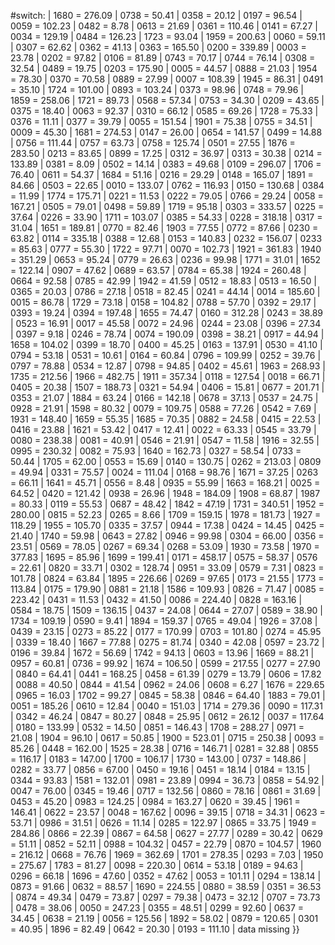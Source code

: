 <includeonly>{{{{{|safesubst:}}}#switch:
<!-- Switch code on separate line, use code if number input sent to CBS code template if not and use returned number -->
{{Ifnumber |{{{1}}} |{{{1}}}|{{CBS-code Dutch municipality|{{{1}}}}}}} 
|	1680	=	276.09	<!--	Aa en Hunze	-->
|	0738	=	50.41	<!--	Aalburg	-->
|	0358	=	20.12	<!--	Aalsmeer	-->
|	0197	=	96.54	<!--	Aalten	-->
|	0059	=	102.23	<!--	Achtkarspelen	-->
|	0482	=	8.78	<!--	Alblasserdam	-->
|	0613	=	21.69	<!--	Albrandswaard	-->
|	0361	=	110.46	<!--	Alkmaar	-->
|	0141	=	67.27	<!--	Almelo	-->
|	0034	=	129.19	<!--	Almere	-->
|	0484	=	126.23	<!--	Alphen aan den Rijn	-->
|	1723	=	93.04	<!--	Alphen-Chaam	-->
|	1959	=	200.63	<!--	Altena	-->
|	0060	=	59.11	<!--	Ameland	-->
|	0307	=	62.62	<!--	Amersfoort	-->
|	0362	=	41.13	<!--	Amstelveen	-->
|	0363	=	165.50	<!--	Amsterdam	-->
|	0200	=	339.89	<!--	Apeldoorn	-->
|	0003	=	23.78	<!--	Appingedam	-->
|	0202	=	97.82	<!--	Arnhem	-->
|	0106	=	81.89	<!--	Assen	-->
|	0743	=	70.17	<!--	Asten	-->
|	0744	=	76.14	<!--	Baarle-Nassau	-->
|	0308	=	32.54	<!--	Baarn	-->
|	0489	=	19.75	<!--	Barendrecht	-->
|	0203	=	175.90	<!--	Barneveld	-->
|	0005	=	44.57	<!--	Bedum	-->
|	0888	=	21.03	<!--	Beek	-->
|	1954	=	78.30	<!--	Beekadaelen	-->
|	0370	=	70.58	<!--	Beemster	-->
|	0889	=	27.99	<!--	Beesel	-->
|	0007	=	108.39	<!--	Bellingwedde	-->
|	1945	=	86.31	<!--	Berg en Dal     -->
|	0491	=	35.10	<!--	Bergambacht	-->
|	1724	=	101.00	<!--	Bergeijk	-->
|	0893	=	103.24	<!--	Bergen (L.)	-->
|	0373	=	98.96	<!--	Bergen (NH.)	-->
|	0748	=	79.96	<!--	Bergen op Zoom	-->
|	1859	=	258.06	<!--	Berkelland	-->
|	1721	=	89.73	<!--	Bernheze	-->
|	0568	=	57.34	<!--	Bernisse	-->
|	0753	=	34.30	<!--	Best	-->
|	0209	=	43.65	<!--	Beuningen	-->
|	0375	=	18.40	<!--	Beverwijk	-->
|	0063	=	92.37	<!--	het Bildt	-->
|	0310	=	66.12	<!--	De Bilt	-->
|	0585	=	69.26	<!--	Binnenmaas	-->
|	1728	=	75.33	<!--	Bladel	-->
|	0376	=	11.11	<!--	Blaricum	-->
|	0377	=	39.79	<!--	Bloemendaal	-->
|	0055	=	151.54	<!--	Boarnsterhim	-->
|	1901	=	75.38	<!--	Bodegraven-Reeuwijk	-->
|	0755	=	34.51	<!--	Boekel	-->
|	0009	=	45.30	<!--	Ten Boer	-->
|	1681	=	274.53	<!--	Borger-Odoorn	-->
|	0147	=	26.00	<!--	Borne	-->
|	0654	=	141.57	<!--	Borsele	-->
|	0499	=	14.88	<!--	Boskoop	-->
|	0756	=	111.44	<!--	Boxmeer	-->
|	0757	=	63.73	<!--	Boxtel	-->
|	0758	=	125.74	<!--	Breda	-->
|	0501	=	27.55	<!--	Brielle	-->
|	1876	=	283.50	<!--	Bronckhorst	-->
|	0213	=	83.65	<!--	Brummen	-->
|	0899	=	17.25	<!--	Brunssum	-->
|	0312	=	36.97	<!--	Bunnik	-->
|	0313	=	30.38	<!--	Bunschoten	-->
|	0214	=	133.89	<!--	Buren	-->
|	0381	=	8.09	<!--	Bussum	-->
|	0502	=	14.14	<!--	Capelle aan den IJssel	-->
|	0383	=	49.68	<!--	Castricum	-->
|	0109	=	296.07	<!--	Coevorden	-->
|	1706	=	76.40	<!--	Cranendonck	-->
|	0611	=	54.37	<!--	Cromstrijen	-->
|	1684	=	51.16	<!--	Cuijk	-->
|	0216	=	29.29	<!--	Culemborg	-->
|	0148	=	165.07	<!--	Dalfsen	-->
|	1891	=	84.66	<!--	Dantumadiel	-->
|	0503	=	22.65	<!--	Delft	-->
|	0010	=	133.07	<!--	Delfzijl	-->
|	0762	=	116.93	<!--	Deurne	-->
|	0150	=	130.68	<!--	Deventer	-->
|	0384	=	11.99	<!--	Diemen	-->
|	1774	=	175.71	<!--	Dinkelland	-->
|	0221	=	11.53	<!--	Doesburg	-->
|	0222	=	79.05	<!--	Doetinchem	-->
|	0766	=	29.24	<!--	Dongen	-->
|	0058	=	167.21	<!--	Dongeradeel	-->
|	0505	=	79.01	<!--	Dordrecht	-->
|	0498	=	59.89	<!--	Drechterland	-->
|	1719	=	95.18	<!--	Drimmelen	-->
|	0303	=	333.57	<!--	Dronten	-->
|	0225	=	37.64	<!--	Druten	-->
|	0226	=	33.90	<!--	Duiven	-->
|	1711	=	103.07	<!--	Echt-Susteren	-->
|	0385	=	54.33	<!--	Edam-Volendam	-->
|	0228	=	318.18	<!--	Ede	-->
|	0317	=	31.04	<!--	Eemnes	-->
|	1651	=	189.81	<!--	Eemsmond	-->
|	0770	=	82.46	<!--	Eersel	-->
|	1903	=	77.55	<!--	Eijsden-Margraten	-->
|	0772	=	87.66	<!--	Eindhoven	-->
|	0230	=	63.82	<!--	Elburg	-->
|	0114	=	335.18	<!--	Emmen	-->
|	0388	=	12.68	<!--	Enkhuizen	-->
|	0153	=	140.83	<!--	Enschede	-->
|	0232	=	156.07	<!--	Epe	-->
|	0233	=	85.63	<!--	Ermelo	-->
|	0777	=	55.30	<!--	Etten-Leur	-->
|	1722	=	97.71	<!--	Ferwerderadiel	-->
|	0070	=	102.73	<!--	Franekeradeel	-->
|	1921	=	361.83	<!--	De Friese Meren	-->
|	1940	=	351.29	<!--	De Fryske Marren (apparently De Friese Meren renamed) -->
|	0653	=	95.24	<!--	Gaasterlân-Sleat	-->
|	0779	=	26.63	<!--	Geertruidenberg	-->
|	0236	=	99.98	<!--	Geldermalsen	-->
|	1771	=	31.01	<!--	Geldrop-Mierlo	-->
|	1652	=	122.14	<!--	Gemert-Bakel	-->
|	0907	=	47.62	<!--	Gennep	-->
|	0689	=	63.57	<!--	Giessenlanden	-->
|	0784	=	65.38	<!--	Gilze en Rijen	-->
|	1924	=	260.48	<!--	Goeree-Overflakkee	-->
|	0664	=	92.58	<!--	Goes	-->
|	0785	=	42.99	<!--	Goirle	-->
|	1942	=	41.59	<!--	Gooise Meren	-->
|	0512	=	18.83	<!--	Gorinchem	-->
|	0513	=	16.50	<!--	Gouda	-->
|	0365	=	20.03	<!--	Graft-De Rijp	-->
|	0786	=	27.18	<!--	Grave	-->
|	0518	=	82.45	<!--	's-Gravenhage	-->
|	0241	=	44.14	<!--	Groesbeek	-->
|	0014	=	185.60	<!--	Groningen	-->
|	0015	=	86.78	<!--	Grootegast	-->
|	1729	=	73.18	<!--	Gulpen-Wittem	-->
|	0158	=	104.82	<!--	Haaksbergen	-->
|	0788	=	57.70	<!--	Haaren	-->
|	0392	=	29.17	<!--	Haarlem	-->
|	0393	=	19.24	<!--	Haarlemmerliede en Spaarnwoude	-->
|	0394	=	197.48	<!--	Haarlemmermeer	-->
|	1655	=	74.47	<!--	Halderberge	-->
|	0160	=	312.28	<!--	Hardenberg	-->
|	0243	=	38.89	<!--	Harderwijk	-->
|	0523	=	16.91	<!--	Hardinxveld-Giessendam	-->
|	0017	=	45.58	<!--	Haren	-->
|	0072	=	24.96	<!--	Harlingen	-->
|	0244	=	23.08	<!--	Hattem	-->
|	0396	=	27.34	<!--	Heemskerk	-->
|	0397	=	9.18	<!--	Heemstede	-->
|	0246	=	78.74	<!--	Heerde	-->
|	0074	=	190.09	<!--	Heerenveen	-->
|	0398	=	38.21	<!--	Heerhugowaard	-->
|	0917	=	44.94	<!--	Heerlen	-->
|	1658	=	104.02	<!--	Heeze-Leende	-->
|	0399	=	18.70	<!--	Heiloo	-->
|	0400	=	45.25	<!--	Den Helder	-->
|	0163	=	137.91	<!--	Hellendoorn	-->
|	0530	=	41.10	<!--	Hellevoetsluis	-->
|	0794	=	53.18	<!--	Helmond	-->
|	0531	=	10.61	<!--	Hendrik-Ido-Ambacht	-->
|	0164	=	60.84	<!--	Hengelo	-->
|	0796	=	109.99	<!--	's-Hertogenbosch	-->
|	0252	=	39.76	<!--	Heumen	-->
|	0797	=	78.88	<!--	Heusden	-->
|	0534	=	12.87	<!--	Hillegom	-->
|	0798	=	94.85	<!--	Hilvarenbeek	-->
|	0402	=	45.61	<!--	Hilversum	-->
|	1963	=	268.93	<!--	Hoeksche Waard	-->
|	1735	=	212.56	<!--	Hof van Twente	-->
|	1966	=	482.75	<!--	Het Hogeland	-->
|	1911	=	357.34	<!--	Hollands Kroon	-->
|	0118	=	127.54	<!--	Hoogeveen	-->
|	0018	=	66.71	<!--	Hoogezand-Sappemeer	-->
|	0405	=	20.38	<!--	Hoorn	-->
|	1507	=	188.73	<!--	Horst aan de Maas	-->
|	0321	=	54.94	<!--	Houten	-->
|	0406	=	15.81	<!--	Huizen	-->
|	0677	=	201.71	<!--	Hulst	-->
|	0353	=	21.07	<!--	IJsselstein	-->
|	1884	=	63.24	<!--	Kaag en Braassem	-->
|	0166	=	142.18	<!--	Kampen	-->
|	0678	=	37.13	<!--	Kapelle	-->
|	0537	=	24.75	<!--	Katwijk	-->
|	0928	=	21.91	<!--	Kerkrade	-->
|	1598	=	80.32	<!--	Koggenland	-->
|	0079	=	109.75	<!--	Kollumerland en Nieuwkruisland	-->
|	0588	=	77.26	<!--	Korendijk	-->
|	0542	=	7.69	<!--	Krimpen aan den IJssel	-->
|       1931    =       148.40	<!--    Krimpenerwaard -->
|	1659	=	55.35	<!--	Laarbeek	-->
|	1685	=	70.35	<!--	Landerd	-->
|	0882	=	24.58	<!--	Landgraaf	-->
|	0415	=	22.53	<!--	Landsmeer	-->
|	0416	=	23.88	<!--	Langedijk	-->
|	1621	=	53.42	<!--	Lansingerland	-->
|	0417	=	12.41	<!--	Laren	-->
|	0022	=	63.33	<!--	Leek	-->
|	0545	=	33.79	<!--	Leerdam	-->
|	0080	=	238.38	<!--	Leeuwarden	-->
|	0081	=	40.91	<!--	Leeuwarderadeel	-->
|	0546	=	21.91	<!--	Leiden	-->
|	0547	=	11.58	<!--	Leiderdorp	-->
|	1916	=	32.55	<!--	Leidschendam-Voorburg	-->
|	0995	=	230.32	<!--	Lelystad	-->
|	0082	=	75.93	<!--	Lemsterland	-->
|	1640	=	162.73	<!--	Leudal	-->
|	0327	=	58.54	<!--	Leusden	-->
|	0733	=	50.44	<!--	Lingewaal	-->
|	1705	=	62.00	<!--	Lingewaard	-->
|	0553	=	15.69	<!--	Lisse	-->
|	0140	=	130.75	<!--	Littenseradiel	-->
|	0262	=	213.03	<!--	Lochem	-->
|	0809	=	49.94	<!--	Loon op Zand	-->
|	0331	=	75.57	<!--	Lopik	-->
|	0024	=	111.04	<!--	Loppersum	-->
|	0168	=	98.76	<!--	Losser	-->
|	1671	=	37.25	<!--	Maasdonk	-->
|	0263	=	66.11	<!--	Maasdriel	-->
|	1641	=	45.71	<!--	Maasgouw	-->
|	0556	=	8.48	<!--	Maassluis	-->
|	0935	=	55.99	<!--	Maastricht	-->
|	1663	=	168.21	<!--	De Marne	-->
|	0025	=	64.52	<!--	Marum	-->
|	0420	=	121.42	<!--	Medemblik	-->
|	0938	=	26.96	<!--	Meerssen	-->
|	1948	=	184.09	<!--	Meierijstad	-->
|	1908	=	68.87	<!--	Menameradiel	-->
|	1987	=	80.33	<!--	Menterwolde	-->
|	0119	=	55.53	<!--	Meppel	-->
|	0687	=	48.42	<!--	Middelburg	-->
|	1842	=	47.19	<!--	Midden-Delfland	-->
|	1731	=	340.51	<!--	Midden-Drenthe	-->
|	1952	=	280.00	<!--	Midden-Groningen	-->
|	0815	=	52.23	<!--	Mill en Sint Hubert	-->
|	0265	=	8.66	<!--	Millingen aan de Rijn	-->
|	1709	=	159.15	<!--	Moerdijk	-->
|	1978	=	181.73	<!--	Molenlanden	-->
|	1927	=	118.29	<!--	Molenwaard	-->
|	1955	=	105.70	<!--	Montferland	-->
|	0335	=	37.57	<!--	Montfoort	-->
|	0944	=	17.38	<!--	Mook en Middelaar	-->
|	0424	=	14.45	<!--	Muiden	-->
|	0425	=	21.40	<!--	Naarden	-->
|	1740	=	59.98	<!--	Neder-Betuwe	-->
|	0643	=	27.82	<!--	Nederlek	-->
|	0946	=	99.98	<!--	Nederweert	-->
|	0304	=	66.00	<!--	Neerijnen	-->
|	0356	=	23.51	<!--	Nieuwegein	-->
|	0569	=	78.05	<!--	Nieuwkoop	-->
|	0267	=	69.34	<!--	Nijkerk	-->
|	0268	=	53.09	<!--	Nijmegen	-->
|       1930    =       73.58   <!--    Nissewaard -->
|       1970    =       377.83  <!--    Noardeast-Fryslân -->
|	1695	=	85.96	<!--	Noord-Beveland	-->
|	1699	=	199.41	<!--	Noordenveld	-->
|	0171	=	458.17	<!--	Noordoostpolder	-->
|	0575	=	58.37	<!--	Noordwijk	-->
|	0576	=	22.61	<!--	Noordwijkerhout	-->
|	0820	=	33.71	<!--	Nuenen, Gerwen en Nederwetten	-->
|	0302	=	128.74	<!--	Nunspeet	-->
|	0951	=	33.09	<!--	Nuth	-->
|	0579	=	7.31	<!--	Oegstgeest	-->
|	0823	=	101.78	<!--	Oirschot	-->
|	0824	=	63.84	<!--	Oisterwijk	-->
|	1895	=	226.66	<!--	Oldambt	-->
|	0269	=	97.65	<!--	Oldebroek	-->
|	0173	=	21.55	<!--	Oldenzaal	-->
|	1773	=	113.84	<!--	Olst-Wijhe	-->
|	0175	=	179.90	<!--	Ommen	-->
|	0881	=	21.18	<!--	Onderbanken	-->
|	1586	=	109.93	<!--	Oost Gelre	-->
|	0826	=	71.47	<!--	Oosterhout	-->
|	0085	=	223.42	<!--	Ooststellingwerf	-->
|	0431	=	11.53	<!--	Oostzaan	-->
|	0432	=	41.50	<!--	Opmeer	-->
|	0086	=	224.40	<!--	Opsterland	-->
|	0828	=	163.16	<!--	Oss	-->
|	0584	=	18.75	<!--	Oud-Beijerland	-->
|	1509	=	136.15	<!--	Oude IJsselstreek	-->
|	0437	=	24.08	<!--	Ouder-Amstel	-->
|	0644	=	27.07	<!--	Ouderkerk	-->
|	0589	=	38.90	<!--	Oudewater	-->
|	1734	=	109.19	<!--	Overbetuwe	-->
|	0590	=	9.41	<!--	Papendrecht	-->
|	1894	=	159.37	<!--	Peel en Maas	-->
|	0765	=	49.04	<!--	Pekela	-->
|	1926	=	37.08	<!--	Pijnacker-Nootdorp	-->
|	0439	=	23.15	<!--	Purmerend	-->
|	0273	=	85.22	<!--	Putten	-->
|	0177	=	170.99	<!--	Raalte	-->
|	0703	=	101.80	<!--	Reimerswaal	-->
|	0274	=	45.95	<!--	Renkum	-->
|	0339	=	18.40	<!--	Renswoude	-->
|	1667	=	77.88	<!--	Reusel-De Mierden	-->
|	0275	=	81.74	<!--	Rheden	-->
|	0340	=	42.08	<!--	Rhenen	-->
|	0597	=	23.72	<!--	Ridderkerk	-->
|	0196	=	39.84	<!--	Rijnwaarden	-->
|	1672	=	56.69	<!--	Rijnwoude	-->
|	1742	=	94.13	<!--	Rijssen-Holten	-->
|	0603	=	13.96	<!--	Rijswijk	-->
|	1669	=	88.21	<!--	Roerdalen	-->
|	0957	=	60.81	<!--	Roermond	-->
|	0736	=	99.92	<!--	De Ronde Venen	-->
|	1674	=	106.50	<!--	Roosendaal	-->
|	0599	=	217.55	<!--	Rotterdam	-->
|	0277	=	27.90	<!--	Rozendaal	-->
|	0840	=	64.41	<!--	Rucphen	-->
|	0441	=	168.25	<!--	Schagen	-->
|	0458	=	61.39	<!--	Schermer	-->
|	0279	=	13.79	<!--	Scherpenzeel	-->
|	0606	=	17.82	<!--	Schiedam	-->
|	0088	=	40.50	<!--	Schiermonnikoog	-->
|	0844	=	41.54	<!--	Schijndel	-->
|	0962	=	24.06	<!--	Schinnen	-->
|	0608	=	6.27	<!--	Schoonhoven	-->
|	1676	=	229.65	<!--	Schouwen-Duiveland	-->
|	0965	=	16.03	<!--	Simpelveld	-->
|	1702	=	99.27	<!--	Sint Anthonis	-->
|	0845	=	58.38	<!--	Sint-Michielsgestel	-->
|	0846	=	64.40	<!--	Sint-Oedenrode	-->
|	1883	=	79.01	<!--	Sittard-Geleen	-->
|	0051	=	185.26	<!--	Skarsterlân	-->
|	0610	=	12.84	<!--	Sliedrecht	-->
|	0040	=	151.03	<!--	Slochteren	-->
|	1714	=	279.36	<!--	Sluis	-->
|	0090	=	117.31	<!--	Smallingerland	-->
|	0342	=	46.24	<!--	Soest	-->
|	0847	=	80.27	<!--	Someren	-->
|	0848	=	25.95	<!--	Son en Breugel	-->
|	0612	=	26.12	<!--	Spijkenisse	-->
|	0037	=	117.64	<!--	Stadskanaal	-->
|	0180	=	133.99	<!--	Staphorst	-->
|	0532	=	14.50	<!--	Stede Broec	-->
|	0851	=	146.43	<!--	Steenbergen	-->
|	1708	=	288.27	<!--	Steenwijkerland	-->
|	0971	=	21.08	<!--	Stein	-->
|	1904	=	96.10	<!--	Stichtse Vecht	-->
|	0617	=	50.85	<!--	Strijen	-->
|	1900	=	523.01  <!--	Súdwest-Fryslân	-->
|	0715	=	250.38	<!--	Terneuzen	-->
|	0093	=	85.26   <!--	Terschelling	-->
|	0448	=	162.00	<!--	Texel	-->
|	1525	=	28.38	<!--	Teylingen	-->
|	0716	=	146.71	<!--	Tholen	-->
|	0281	=	32.88	<!--	Tiel	-->
|	0855	=	116.17	<!--	Tilburg	-->
|	0183	=	147.00	<!--	Tubbergen	-->
|	1700	=	106.17	<!--	Twenterand	-->
|	1730	=	143.00	<!--	Tynaarlo	-->
|	0737	=	148.86	<!--	Tytsjerksteradiel	-->
|	0282	=	33.77	<!--	Ubbergen	-->
|	0856	=	67.00	<!--	Uden	-->
|	0450	=	19.16	<!--	Uitgeest	-->
|	0451	=	18.14	<!--	Uithoorn	-->
|	0184	=	13.15	<!--	Urk	-->
|	0344	=	93.83	<!--	Utrecht	-->
|	1581	=	132.01	<!--	Utrechtse Heuvelrug	-->
|	0981	=	23.89	<!--	Vaals	-->
|	0994	=	36.73	<!--	Valkenburg aan de Geul	-->
|	0858	=	54.92	<!--	Valkenswaard	-->
|	0047	=	76.00	<!--	Veendam	-->
|	0345	=	19.46	<!--	Veenendaal	-->
|	0717	=	132.56	<!--	Veere	-->
|	0860	=	78.16	<!--	Veghel	-->
|	0861	=	31.69	<!--	Veldhoven	-->
|	0453	=	45.20	<!--	Velsen	-->
|	0983	=	124.25	<!--	Venlo	-->
|	0984	=	163.27	<!--	Venray	-->
|	0620	=	39.45	<!--	Vianen	-->
|	1961	=	146.41	<!--	Vijfheerenlanden	-->
|	0622	=	23.57	<!--	Vlaardingen	-->
|	0048	=	167.62	<!--	Vlagtwedde	-->
|	0096	=	39.15	<!--	Vlieland	-->
|	0718	=	34.31	<!--	Vlissingen	-->
|	0623	=	53.71	<!--	Vlist	-->
|	0986	=	31.51	<!--	Voerendaal	-->
|	0626	=	11.14	<!--	Voorschoten	-->
|	0285	=	122.97	<!--	Voorst	-->
|	0865	=	33.75	<!--	Vught	-->
|	1949	=	284.86	<!--	Waadhoeke	-->
|	0866	=	22.39	<!--	Waalre	-->
|	0867	=	64.58	<!--	Waalwijk	-->
|	0627	=	27.77	<!--	Waddinxveen	-->
|	0289	=	30.42	<!--	Wageningen	-->
|	0629	=	51.11	<!--	Wassenaar	-->
|	0852	=	52.11	<!--	Waterland	-->
|	0988	=	104.32	<!--	Weert	-->
|	0457	=	22.79	<!--	Weesp	-->
|	0870	=	104.57	<!--	Werkendam	-->
|	1960	=	216.12	<!--	West Betuwe	-->
|	0668	=	76.76	<!--	West Maas en Waal	-->
|	1969	=	362.69	<!--	Westerkwartier	-->
|	1701	=	278.35	<!--	Westerveld	-->
|	0293	=	7.03	<!--	Westervoort	-->
|	1950	=	275.67	<!--	Westerwolde	-->
|	1783	=	81.27	<!--	Westland	-->
|	0098	=	220.30	<!--	Weststellingwerf	-->
|	0614	=	53.18	<!--	Westvoorne	-->
|	0189	=	94.63	<!--	Wierden	-->
|	0296	=	66.18	<!--	Wijchen	-->
|	1696	=	47.60	<!--	Wijdemeren	-->
|	0352	=	47.62	<!--	Wijk bij Duurstede	-->
|	0053	=	101.11	<!--	Winsum	-->
|	0294	=	138.14	<!--	Winterswijk	-->
|	0873	=	91.66	<!--	Woensdrecht	-->
|	0632	=	88.57	<!--	Woerden	-->
|	1690	=	224.55	<!--	De Wolden	-->
|	0880	=	38.59	<!--	Wormerland	-->
|	0351	=	36.53	<!--	Woudenberg	-->
|	0874	=	49.34	<!--	Woudrichem	-->
|	0479	=	73.87	<!--	Zaanstad	-->
|	0297	=	79.38	<!--	Zaltbommel	-->
|	0473	=	32.12	<!--	Zandvoort	-->
|	0707	=	73.73	<!--	Zederik	-->
|	0478	=	38.06	<!--	Zeevang	-->
|	0050	=	247.23	<!--	Zeewolde	-->
|	0355	=	48.51	<!--	Zeist	-->
|	0299	=	92.60	<!--	Zevenaar	-->
|	0637	=	34.45	<!--	Zoetermeer	-->
|	0638	=	21.19	<!--	Zoeterwoude	-->
|	0056	=	125.56	<!--	Zuidhorn	-->
|	1892	=	58.02	<!--	Zuidplas	-->
|	0879	=	120.65	<!--	Zundert	-->
|	0301	=	40.95	<!--	Zutphen	-->
|	1896	=	82.49	<!--	Zwartewaterland	-->
|	0642	=	20.30	<!--	Zwijndrecht	-->
|	0193	=	111.10	<!--	Zwolle	-->
|  data missing
}}</includeonly><noinclude>{{documentation}}</noinclude>